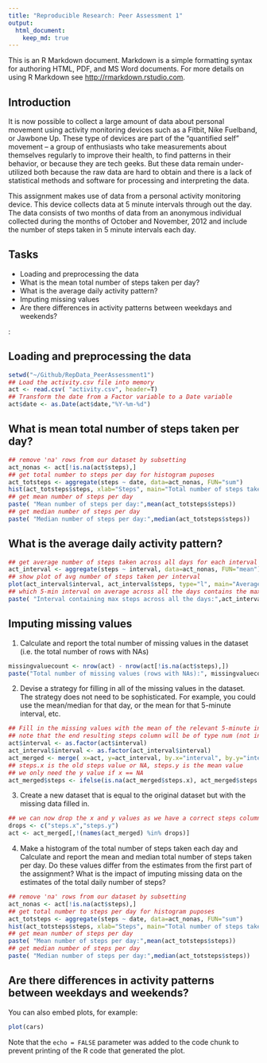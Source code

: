 ```yaml
---
title: "Reproducible Research: Peer Assessment 1"
output: 
  html_document:
    keep_md: true
---
```


This is an R Markdown document. Markdown is a simple formatting syntax for authoring HTML, PDF, and MS Word documents. For more details on using R Markdown see <http://rmarkdown.rstudio.com>.

## Introduction

It is now possible to collect a large amount of data about personal movement using activity monitoring devices such as a Fitbit, Nike Fuelband, or Jawbone Up. These type of devices are part of the "quantified self" movement -- a group of enthusiasts who take measurements about themselves regularly to improve their health, to find patterns in their behavior, or because they are tech geeks. But these data remain under-utilized both because the raw data are hard to obtain and there is a lack of statistical methods and software for processing and interpreting the data.

This assignment makes use of data from a personal activity monitoring device. This device collects data at 5 minute intervals through out the day. The data consists of two months of data from an anonymous individual collected during the months of October and November, 2012 and include the number of steps taken in 5 minute intervals each day.

## Tasks
- Loading and preprocessing the data
- What is the mean total number of steps taken per day?
- What is the average daily activity pattern?
- Imputing missing values
- Are there differences in activity patterns between weekdays and weekends?

:

## Loading and preprocessing the data
```r
setwd("~/Github/RepData_PeerAssessment1")
## Load the activity.csv file into memory
act <- read.csv( "activity.csv", header=T)
## Transform the date from a Factor variable to a Date variable
act$date <- as.Date(act$date,"%Y-%m-%d")
```


## What is mean total number of steps taken per day?
```r
## remove 'na' rows from our dataset by subsetting
act_nonas <- act[!is.na(act$steps),]
## get total number to steps per day for histogram puposes
act_totsteps <- aggregate(steps ~ date, data=act_nonas, FUN="sum")
hist(act_totsteps$steps, xlab="Steps", main="Total number of steps taken each day")
## get mean number of steps per day
paste( "Mean number of steps per day:",mean(act_totsteps$steps))
## get median number of steps per day
paste( "Median number of steps per day:",median(act_totsteps$steps))
```

## What is the average daily activity pattern?
```r
## get average number of steps taken across all days for each interval
act_interval <- aggregate(steps ~ interval, data=act_nonas, FUN="mean")
## show plot of avg number of steps taken per interval
plot(act_interval$interval, act_interval$steps, type="l", main="Average number of Steps taken per Interval", xlab="Interval", ylab="Steps")
## which 5-min interval on average across all the days contains the maximum number of steps
paste( "Interval containing max steps across all the days:",act_interval[act_interval$steps==max(act_interval$steps),"interval"])
```

## Imputing missing values
1. Calculate and report the total number of missing values in the dataset (i.e. the total number of rows with NAs)

```r
missingvaluecount <- nrow(act) - nrow(act[!is.na(act$steps),])
paste("Total number of missing values (rows with NAs):", missingvaluecount)
```

2. Devise a strategy for filling in all of the missing values in the dataset. The strategy does not need to be sophisticated. For example, you could use the mean/median for that day, or the mean for that 5-minute interval, etc.
```r
## Fill in the missing values with the mean of the relevant 5-minute interval
## note that the end resulting steps column will be of type num (not int) due to the mean value
act$interval <- as.factor(act$interval)
act_interval$interval <- as.factor(act_interval$interval)
act_merged <- merge( x=act, y=act_interval, by.x="interval", by.y="interval", all.x=TRUE )
## steps.x is the old steps value or NA, steps.y is the mean value
## we only need the y value if x == NA
act_merged$steps <- ifelse(is.na(act_merged$steps.x), act_merged$steps.y, act_merged$steps.x)
```

3. Create a new dataset that is equal to the original dataset but with the missing data filled in.
```r
## we can now drop the x and y values as we have a correct steps column value
drops <- c("steps.x","steps.y")
act <- act_merged[,!(names(act_merged) %in% drops)]
```

4. Make a histogram of the total number of steps taken each day and Calculate and report the mean and median total number of steps taken per day. Do these values differ from the estimates from the first part of the assignment? What is the impact of imputing missing data on the estimates of the total daily number of steps?
```r
## remove 'na' rows from our dataset by subsetting
act_nonas <- act[!is.na(act$steps),]
## get total number to steps per day for histogram puposes
act_totsteps <- aggregate(steps ~ date, data=act_nonas, FUN="sum")
hist(act_totsteps$steps, xlab="Steps", main="Total number of steps taken each day")
## get mean number of steps per day
paste( "Mean number of steps per day:",mean(act_totsteps$steps))
## get median number of steps per day
paste( "Median number of steps per day:",median(act_totsteps$steps))
```


## Are there differences in activity patterns between weekdays and weekends?



You can also embed plots, for example:

```r
plot(cars)
```

Note that the `echo = FALSE` parameter was added to the code chunk to prevent printing of the R code that generated the plot.
